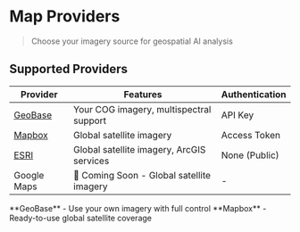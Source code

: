 
# Map Providers

> Choose your imagery source for geospatial AI analysis

## Supported Providers

| Provider                           | Features                                  | Authentication |
| ---------------------------------- | ----------------------------------------- | -------------- |
| [GeoBase](./map-providers/geobase) | Your COG imagery, multispectral support   | API Key        |
| [Mapbox](./map-providers/mapbox)   | Global satellite imagery                  | Access Token   |
| [ESRI](./map-providers/esri)       | Global satellite imagery, ArcGIS services | None (Public)  |
| Google Maps                        | 🚧 Coming Soon - Global satellite imagery | -              |

<Callout type="info" emoji="💡">
  **GeoBase** - Use your own imagery with full control **Mapbox** - Ready-to-use
  global satellite coverage
</Callout>
